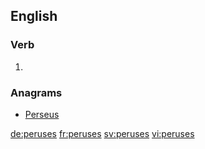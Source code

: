 ==English==

===Verb===
{{head|en}}

# {{en-third-person singular of|peruse}}

===Anagrams===
* [[Perseus#English|Perseus]]

[[de:peruses]]
[[fr:peruses]]
[[sv:peruses]]
[[vi:peruses]]
